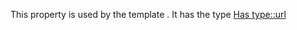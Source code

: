 This property is used by the template {{Link|target=Template:Link}}.
It has the type [[Has type::url]]